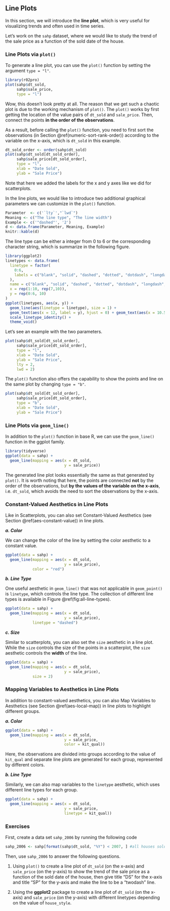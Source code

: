 ## Line Plots {#line-plot}

In this section, we will introduce the **line plot**, which is very useful for visualizing trends and often used in time series. 

Let's work on the `sahp` dataset, where we would like to study the trend of the sale price as a function of the sold date of the house.

### Line Plots via `plot()`

To generate a line plot, you can use the `plot()` function by setting the argument `type = "l"`. 

```r
library(r02pro)
plot(sahp$dt_sold, 
     sahp$sale_price, 
     type = "l")
```

Wow, this doesn't look pretty at all. The reason that we get such a chaotic plot is due to the working mechanism of `plot()`. The `plot()` works by first getting the location of the value pairs of `dt_sold` and `sale_price`. Then, connect the points **in the order of the observations**. 

As a result, before calling the `plot()` function, you need to first sort the observations (in Section \@ref(numeric-sort-rank-order)) according to the variable on the x-axis, which is `dt_sold` in this example. 

```r
dt_sold_order <- order(sahp$dt_sold)
plot(sahp$dt_sold[dt_sold_order], 
     sahp$sale_price[dt_sold_order], 
     type = "l", 
     xlab = "Date Sold", 
     ylab = "Sale Price")
```

Note that here we added the labels for the x and y axes like we did for scatterplots.
 
In the line plots, we would like to introduce two additional graphical parameters we can customize in the `plot()` function.

```r
Parameter  <- c('`lty`',"`lwd`")
Meaning <- c("The line type", "The line width")
Example <- c('"dashed"', '2')
d <- data.frame(Parameter, Meaning, Example)
knitr::kable(d)
```

The line type can be either a integer from 0 to 6 or the corresponding character string, which is summarize in the following figure.

```r
library(ggplot2)
linetypes <- data.frame(
  linetype = factor(
    0:6,
    labels = c("blank", "solid", "dashed", "dotted", "dotdash", "longdash",  "twodash")
  ),
  name = c("blank", "solid", "dashed", "dotted", "dotdash", "longdash",  "twodash"),
  x = rep(1:10, rep(7,10)),
  y = rep(0:6, 10)
)
ggplot(linetypes, aes(x, y)) +
  geom_line(aes(linetype = linetype), size = 1) +
  geom_text(aes(x = 12, label = y), hjust = 0) + geom_text(aes(x = 10.5, label = linetype), hjust = 0) +
  scale_linetype_identity() +
  theme_void()
```


<!-- ```{r echo = FALSE, results = TRUE} -->
<!-- Intgers  <- c('`lty = 0`','`lty = 1`','`lty = 2`','`lty = 3`','`lty = 4`','`lty = 5`','`lty = 6`') -->
<!-- Strings <- c('"blank"', '"solid"', '"dashed"', '"dotted"', '"dotdash"', '"longdash"',  '"twodash"') -->
<!-- d <- data.frame(Intgers, Strings) -->
<!-- knitr::kable(d) -->
<!-- ``` -->

Let's see an example with the two parameters. 

```r
plot(sahp$dt_sold[dt_sold_order], 
     sahp$sale_price[dt_sold_order], 
     type = "l", 
     xlab = "Date Sold", 
     ylab = "Sale Price", 
     lty = 2, 
     lwd = 2)
```


The `plot()` function also offers the capability to show the points and line on the same plot by changing `type = "b"`.

```r
plot(sahp$dt_sold[dt_sold_order],
     sahp$sale_price[dt_sold_order], 
     type = "b", 
     xlab = "Date Sold", 
     ylab = "Sale Price")
```



### Line Plots via `geom_line()`

In addition to the `plot()` function in base R, we can use the `geom_line()` function in the ggplot family. 

```r
library(tidyverse)
ggplot(data = sahp) + 
  geom_line(mapping = aes(x = dt_sold, 
                          y = sale_price))
```

The generated line plot looks essentially the same as that generated by `plot()`. It is worth noting that here, the points are connected **not** by the order of the observations, but **by the values of the variable on the x-axis**, i.e. `dt_sold`, which avoids the need to sort the observations by the x-axis. 

### Constant-Valued Aesthetics in Line Plots

Like in Scatterplots, you can also set Constant-Valued Aesthetics (see Section \@ref(aes-constant-value)) in line plots. 

***a. Color***

We can change the color of the line by setting the color aesthetic to a constant value.

```r
ggplot(data = sahp) + 
  geom_line(mapping = aes(x = dt_sold,
                          y = sale_price), 
            color = "red")
```

***b. Line Type***

One useful aesthetic in `geom_line()` that was not applicable in `geom_point()` is `linetype`, which controls the line type. The collection of different line types is available in Figure \@ref(fig:all-line-types).

```r
ggplot(data = sahp) + 
  geom_line(mapping = aes(x = dt_sold,
                          y = sale_price), 
            linetype = "dashed")
```

***c. Size***

Similar to scatterplots, you can also set the `size` aesthetic in a line plot. While the `size` controls the size of the points in a scatterplot, the `size` aesthetic controls the **width** of the line.

```r
ggplot(data = sahp) + 
  geom_line(mapping = aes(x = dt_sold,
                          y = sale_price), 
            size = 2)
```

### Mapping Variables to Aesthetics in Line Plots

In addition to constant-valued aesthetics, you can also Map Variables to Aesthetics (see Section \@ref(aes-local-map)) in line plots to highlight different groups. 


***a. Color***

```r
ggplot(data = sahp) + 
  geom_line(mapping = aes(x = dt_sold, 
                          y = sale_price, 
                          color = kit_qual))
```


Here, the observations are divided into groups according to the value of `kit_qual` and separate line plots are generated for each group, represented by different colors. 

***b. Line Type***


Similarly, we can also map variables to the `linetype` aesthetic, which uses different line types for each group. 

```r
ggplot(data = sahp) + 
  geom_line(mapping = aes(x = dt_sold, 
                          y = sale_price, 
                          linetype = kit_qual))
```


### Exercises

First, create a data set `sahp_2006` by running the following code
```r
sahp_2006 <- sahp[format(sahp$dt_sold, "%Y") < 2007, ] #all houses sold before 2007
```
Then, use `sahp_2006` to answer the following questions. 

1. Using `plot()` to create a line plot of `dt_sold` (on the x-axis) and `sale_price` (on the y-axis) to show the trend of the sale price as a function of the sold date of the house, then give title "DS" for the x-axis and title "SP" for the y-axis and make the line to be a "twodash" line. 

2. Using the **ggplot2** package to create a line plot of `dt_sold` (on the x-axis) and `sale_price` (on the y-axis) with different linetypes depending on the value of `house_style`.
